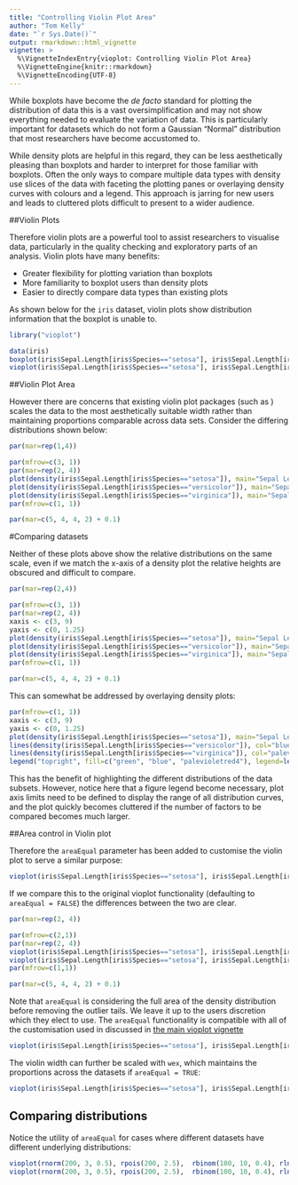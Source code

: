 ```yaml
---
title: "Controlling Violin Plot Area"
author: "Tom Kelly"
date: "`r Sys.Date()`"
output: rmarkdown::html_vignette
vignette: >
  %\VignetteIndexEntry{vioplot: Controlling Violin Plot Area}
  %\VignetteEngine{knitr::rmarkdown}
  %\VignetteEncoding{UTF-8}
---
```


While boxplots have become the _de facto_ standard for plotting the distribution of data this is a vast oversimplification and may not show everything needed to evaluate the variation of data. This is particularly important for datasets which do not form a Gaussian "Normal" distribution that most researchers have become accustomed to.

While density plots are helpful in this regard, they can be less aesthetically pleasing than boxplots and harder to interpret for those familiar with boxplots. Often the only ways to compare multiple data types with density use slices of the data with faceting the plotting panes or overlaying density curves with colours and a legend. This approach is jarring for new users and leads to cluttered plots difficult to present to a wider audience.

##Violin Plots

Therefore violin plots are a powerful tool to assist researchers to visualise data, particularly in the quality checking and exploratory parts of an analysis. Violin plots have many benefits:

- Greater flexibility for plotting variation than boxplots
- More familiarity to boxplot users than density plots
- Easier to directly compare data types than existing plots

As shown below for the `iris` dataset, violin plots show distribution information that the boxplot is unable to.


```r
library("vioplot")
```

```r
data(iris)
boxplot(iris$Sepal.Length[iris$Species=="setosa"], iris$Sepal.Length[iris$Species=="versicolor"], iris$Sepal.Length[iris$Species=="virginica"], names=c("setosa", "versicolor", "virginica"))
vioplot(iris$Sepal.Length[iris$Species=="setosa"], iris$Sepal.Length[iris$Species=="versicolor"], iris$Sepal.Length[iris$Species=="virginica"], names=c("setosa", "versicolor", "virginica"))
```

##Violin Plot Area

However there are concerns that existing violin plot packages (such as \code{\link[vioplot]{vioplot}}) scales the data to the most aesthetically suitable  width rather than maintaining proportions comparable across data sets. Consider the differing distributions shown below:

```r
par(mar=rep(1,4))
```

```r
par(mfrow=c(3, 1))
par(mar=rep(2, 4))
plot(density(iris$Sepal.Length[iris$Species=="setosa"]), main="Sepal Length: setosa", col="green")
plot(density(iris$Sepal.Length[iris$Species=="versicolor"]), main="Sepal Length: versicolor", col="blue")
plot(density(iris$Sepal.Length[iris$Species=="virginica"]), main="Sepal Length: virginica", col="palevioletred4")
par(mfrow=c(1, 1))
```

```r
par(mar=c(5, 4, 4, 2) + 0.1)
```


#Comparing datasets

Neither of these plots above show the relative distributions on the same scale, even if we match the x-axis of a density plot the relative heights are obscured and difficult to compare.

```r
par(mar=rep(2,4))
```

```r
par(mfrow=c(3, 1))
par(mar=rep(2, 4))
xaxis <- c(3, 9)
yaxis <- c(0, 1.25)
plot(density(iris$Sepal.Length[iris$Species=="setosa"]), main="Sepal Length: setosa", col="green", xlim=xaxis, ylim=yaxis)
plot(density(iris$Sepal.Length[iris$Species=="versicolor"]), main="Sepal Length: versicolor", col="blue", xlim=xaxis, ylim=yaxis)
plot(density(iris$Sepal.Length[iris$Species=="virginica"]), main="Sepal Length: virginica", col="palevioletred4", xlim=xaxis, ylim=yaxis)
par(mfrow=c(1, 1))
```

```r
par(mar=c(5, 4, 4, 2) + 0.1)
```


This can somewhat be addressed by overlaying density plots:
```r
par(mfrow=c(1, 1))
xaxis <- c(3, 9)
yaxis <- c(0, 1.25)
plot(density(iris$Sepal.Length[iris$Species=="setosa"]), main="Sepal Length", col="green", xlim=xaxis, ylim=yaxis)
lines(density(iris$Sepal.Length[iris$Species=="versicolor"]), col="blue")
lines(density(iris$Sepal.Length[iris$Species=="virginica"]), col="palevioletred4")
legend("topright", fill=c("green", "blue", "palevioletred4"), legend=levels(iris$Species), cex=0.5)
```

This has the benefit of highlighting the different distributions of the data subsets. However, notice here that a figure legend become necessary, plot axis limits need to be defined to display the range of all distribution curves, and the plot quickly becomes cluttered if the number of factors to be compared becomes much larger. 

##Area control in Violin plot

Therefore the `areaEqual` parameter has been added to customise the violin plot to serve a similar purpose:

```r
vioplot(iris$Sepal.Length[iris$Species=="setosa"], iris$Sepal.Length[iris$Species=="versicolor"], iris$Sepal.Length[iris$Species=="virginica"], names=c("setosa", "versicolor", "virginica"), main="Sepal Length", areaEqual = T)
```

If we compare this to the original vioplot functionality (defaulting to `areaEqual = FALSE`) the differences between the two are clear.

```r
par(mar=rep(2, 4))
```

```r
par(mfrow=c(2,1))
par(mar=rep(2, 4))
vioplot(iris$Sepal.Length[iris$Species=="setosa"], iris$Sepal.Length[iris$Species=="versicolor"], iris$Sepal.Length[iris$Species=="virginica"], names=c("setosa", "versicolor", "virginica"), main="Sepal Length (Equal Width)", areaEqual = F)
vioplot(iris$Sepal.Length[iris$Species=="setosa"], iris$Sepal.Length[iris$Species=="versicolor"], iris$Sepal.Length[iris$Species=="virginica"], names=c("setosa", "versicolor", "virginica"), main="Sepal Length (Equal Area)", areaEqual = T)
par(mfrow=c(1,1))
```

```r
par(mar=c(5, 4, 4, 2) + 0.1)
```


Note that `areaEqual` is considering the full area of the density distribution before removing the outlier tails. We leave it up to the users discretion which they elect to use. The `areaEqual` functionality is compatible with all of the customisation used in discussed in [the main vioplot vignette](violin_customisation.html)

```r
vioplot(iris$Sepal.Length[iris$Species=="setosa"], iris$Sepal.Length[iris$Species=="versicolor"], iris$Sepal.Length[iris$Species=="virginica"], names=c("setosa", "versicolor", "virginica"), main="Sepal Length (Equal Area)", areaEqual = T, col=c("lightgreen", "lightblue", "palevioletred"), rectCol=c("green", "blue", "palevioletred3"), lineCol=c("darkolivegreen", "royalblue", "violetred4"), border=c("darkolivegreen4", "royalblue4", "violetred4"))
```

The violin width can further be scaled with `wex`, which maintains the proportions across the datasets if `areaEqual = TRUE`:


```r
vioplot(iris$Sepal.Length[iris$Species=="setosa"], iris$Sepal.Length[iris$Species=="versicolor"], iris$Sepal.Length[iris$Species=="virginica"], names=c("setosa", "versicolor", "virginica"), main="Sepal Length (Equal Area)", areaEqual = T, col=c("lightgreen", "lightblue", "palevioletred"), rectCol=c("green", "blue", "palevioletred3"), lineCol=c("darkolivegreen", "royalblue", "violetred4"), border=c("darkolivegreen4", "royalblue4", "violetred4"), wex=1.25)
```

## Comparing distributions

Notice the utility of `areaEqual` for cases where different datasets have different underlying distributions:

```r
vioplot(rnorm(200, 3, 0.5), rpois(200, 2.5),  rbinom(100, 10, 0.4), rlnorm(200, 0, 0.5), rnbinom(200, 10, 0.9), rlogis(20, 0, 0.5), areaEqual = F, main="Equal Width", xlab="distribution", ylab="data value", names=c("normal", "poisson", "binomial", "log-normal", "neg-binomial", "logistic"))
vioplot(rnorm(200, 3, 0.5), rpois(200, 2.5),  rbinom(100, 10, 0.4), rlnorm(200, 0, 0.5), rnbinom(200, 10, 0.9), rlogis(20, 0, 0.5), areaEqual = T, main="Equal Area", xlab="distribution", ylab="data value", names=c("normal", "poisson", "binomial", "log-normal", "neg-binomial", "logistic"))
```
